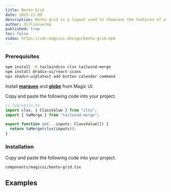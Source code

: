 ```yaml
---
title: Bento Grid
date: 2023-11-09
description: Bento grid is a layout used to showcase the features of a product in a simple and elegant way.
author: dillionverma
published: true
toc: false
video: https://cdn.magicui.design/bento-grid.mp4
---
```


<ComponentPreview name="bento-demo" />

<Steps>

### Prerequisites

```bash
npm install -D tailwindcss clsx tailwind-merge
npm install @radix-ui/react-icons
npx shadcn-ui@latest add button calendar command
```

Install [**marquee**](/components/marquee) and [**globe**](/components/globe) from Magic UI.

Copy and paste the following code into your project.

```typescript
// lib/utils.ts
import clsx, { ClassValue } from "clsx";
import { twMerge } from "tailwind-merge";

export function cn(...inputs: ClassValue[]) {
  return twMerge(clsx(inputs));
}
```


### Installation

Copy and paste the following code into your project.

```text
components/magicui/bento-grid.tsx
```

<ComponentSource name="bento-grid" />

</Steps>

## Examples

<ComponentPreview name="bento-demo-vertical" />
